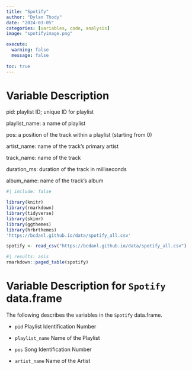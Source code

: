 ```yaml
---
title: "Spotify"
author: "Dylan Thody"
date: "2024-03-05"
categories: [variables, code, analysis]
image: "spotifyimage.png"

execute: 
  warning: false
  message: false
  
toc: true
---
```


# Variable Description

pid: playlist ID; unique ID for playlist

playlist_name: a name of playlist

pos: a position of the track within a playlist (starting from 0)

artist_name: name of the track’s primary artist

track_name: name of the track

duration_ms: duration of the track in milliseconds

album_name: name of the track’s album

```r
#| include: false

library(knitr)
library(rmarkdown)
library(tidyverse)
library(skimr)
library(ggthemes)
library(hrbrthemes)
'https://bcdanl.github.io/data/spotify_all.csv'
```

```r
spotify <- read_csv("https://bcdanl.github.io/data/spotify_all.csv")
```

```r
#| results: asis
rmarkdown::paged_table(spotify)
```



# Variable Description for `Spotify` data.frame

The following describes the variables in the `Spotify` data.frame.

- `pid`
Playlist Identification Number

- `playlist_name`
Name of the Playlist

- `pos`
Song Identification Number

- `artist_name`
Name of the Artist